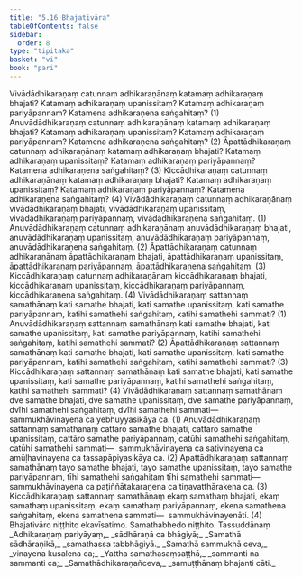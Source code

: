 ```yaml
---
title: "5.16 Bhajativāra"
tableOfContents: false
sidebar:
  order: 8
type: "tipitaka"
basket: "vi"
book: "pari"
---
```



<DynamicBreadcrumb />

<Division number="318" book="pari">

<Paragraph number="1393" book="pari">
Vivādādhikaraṇaṃ catunnaṃ adhikaraṇānaṃ katamaṃ adhikaraṇaṃ bhajati? Katamaṃ adhikaraṇaṃ upanissitaṃ? Katamaṃ adhikaraṇaṃ pariyāpannaṃ? Katamena adhikaraṇena saṅgahitaṃ? (1)
</Paragraph>

<Paragraph number="1394" book="pari">
Anuvādādhikaraṇaṃ catunnaṃ adhikaraṇānaṃ katamaṃ adhikaraṇaṃ bhajati? Katamaṃ adhikaraṇaṃ upanissitaṃ? Katamaṃ adhikaraṇaṃ pariyāpannaṃ? Katamena adhikaraṇena saṅgahitaṃ? (2)
</Paragraph>

<Paragraph number="1395" book="pari">
Āpattādhikaraṇaṃ catunnaṃ adhikaraṇānaṃ katamaṃ adhikaraṇaṃ bhajati? Katamaṃ adhikaraṇaṃ upanissitaṃ? Katamaṃ adhikaraṇaṃ pariyāpannaṃ? Katamena adhikaraṇena saṅgahitaṃ? (3)
</Paragraph>

<Paragraph number="1396" book="pari">
Kiccādhikaraṇaṃ catunnaṃ adhikaraṇānaṃ katamaṃ adhikaraṇaṃ bhajati? Katamaṃ adhikaraṇaṃ upanissitaṃ? Katamaṃ adhikaraṇaṃ pariyāpannaṃ? Katamena adhikaraṇena saṅgahitaṃ? (4)
</Paragraph>

<Paragraph number="1397" book="pari">
Vivādādhikaraṇaṃ catunnaṃ adhikaraṇānaṃ vivādādhikaraṇaṃ bhajati, vivādādhikaraṇaṃ upanissitaṃ, vivādādhikaraṇaṃ pariyāpannaṃ, vivādādhikaraṇena saṅgahitaṃ. (1)
</Paragraph>

<Paragraph number="1398" book="pari">
Anuvādādhikaraṇaṃ catunnaṃ adhikaraṇānaṃ anuvādādhikaraṇaṃ bhajati, anuvādādhikaraṇaṃ upanissitaṃ, anuvādādhikaraṇaṃ pariyāpannaṃ, anuvādādhikaraṇena saṅgahitaṃ. (2)
</Paragraph>

<Paragraph number="1399" book="pari">
Āpattādhikaraṇaṃ catunnaṃ adhikaraṇānaṃ āpattādhikaraṇaṃ bhajati, āpattādhikaraṇaṃ upanissitaṃ, āpattādhikaraṇaṃ pariyāpannaṃ, āpattādhikaraṇena saṅgahitaṃ. (3)
</Paragraph>

<Paragraph number="1400" book="pari">
Kiccādhikaraṇaṃ catunnaṃ adhikaraṇānaṃ kiccādhikaraṇaṃ bhajati, kiccādhikaraṇaṃ upanissitaṃ, kiccādhikaraṇaṃ pariyāpannaṃ, kiccādhikaraṇena saṅgahitaṃ. (4)
</Paragraph>

</Division>
<Division number="319" book="pari">

<Paragraph number="1401" book="pari">
Vivādādhikaraṇaṃ sattannaṃ samathānaṃ kati samathe bhajati, kati samathe upanissitaṃ, kati samathe pariyāpannaṃ, katihi samathehi saṅgahitaṃ, katihi samathehi sammati? (1)
</Paragraph>

<Paragraph number="1402" book="pari">
Anuvādādhikaraṇaṃ sattannaṃ samathānaṃ kati samathe bhajati, kati samathe upanissitaṃ, kati samathe pariyāpannaṃ, katihi samathehi saṅgahitaṃ, katihi samathehi sammati? (2)
</Paragraph>

<Paragraph number="1403" book="pari">
Āpattādhikaraṇaṃ sattannaṃ samathānaṃ kati samathe bhajati, kati samathe upanissitaṃ, kati samathe pariyāpannaṃ, katihi samathehi saṅgahitaṃ, katihi samathehi sammati? (3)
</Paragraph>

<Paragraph number="1404" book="pari">
Kiccādhikaraṇaṃ sattannaṃ samathānaṃ kati samathe bhajati, kati samathe upanissitaṃ, kati samathe pariyāpannaṃ, katihi samathehi saṅgahitaṃ, katihi samathehi sammati? (4)
</Paragraph>

<Paragraph number="1405" book="pari">
Vivādādhikaraṇaṃ sattannaṃ samathānaṃ dve samathe bhajati, dve samathe upanissitaṃ, dve samathe pariyāpannaṃ, dvīhi samathehi saṅgahitaṃ, dvīhi samathehi sammati—  sammukhāvinayena ca yebhuyyasikāya ca. (1)
</Paragraph>

<Paragraph number="1406" book="pari">
Anuvādādhikaraṇaṃ sattannaṃ samathānaṃ cattāro samathe bhajati, cattāro samathe upanissitaṃ, cattāro samathe pariyāpannaṃ, catūhi samathehi saṅgahitaṃ, catūhi samathehi sammati—  sammukhāvinayena ca sativinayena ca amūḷhavinayena ca tassapāpiyasikāya ca. (2)
</Paragraph>

<Paragraph number="1407" book="pari">
Āpattādhikaraṇaṃ sattannaṃ samathānaṃ tayo samathe bhajati, tayo samathe upanissitaṃ, tayo samathe pariyāpannaṃ, tīhi samathehi saṅgahitaṃ tīhi samathehi sammati—  sammukhāvinayena ca paṭiññātakaraṇena ca tiṇavatthārakena ca. (3)
</Paragraph>

<Paragraph number="1408" book="pari">
Kiccādhikaraṇaṃ sattannaṃ samathānaṃ ekaṃ samathaṃ bhajati, ekaṃ samathaṃ upanissitaṃ, ekaṃ samathaṃ pariyāpannaṃ, ekena samathena saṅgahitaṃ, ekena samathena sammati—  sammukhāvinayenāti. (4)

</Paragraph>
</Division>

<Paragraph number="1409" type="center" book="pari">
Bhajativāro niṭṭhito ekavīsatimo.



</Paragraph>

<Paragraph number="1410" type="center" book="pari">
Samathabhedo niṭṭhito.



</Paragraph>

<Paragraph number="1411" type="center" book="pari">
Tassuddānaṃ


</Paragraph>

<Paragraph number="1412" type="verses" book="pari">
_Adhikaraṇaṃ pariyāyaṃ,_  
_sādhāraṇā ca bhāgiyā;_  
_Samathā sādhāraṇikā,_  
_samathassa tabbhāgiyā._  

</Paragraph>

<Paragraph number="1413" type="verses" book="pari">
_Samathā sammukhā ceva,_  
_vinayena kusalena ca;_  
_Yattha samathasaṃsaṭṭhā,_  
_sammanti na sammanti ca;_  
_Samathādhikaraṇañceva,_  
_samuṭṭhānaṃ bhajanti cāti._
</Paragraph>